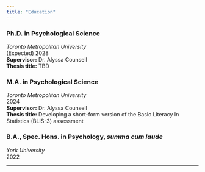 ```yaml
---
title: "Education"
---
```


### Ph.D. **in Psychological Science**

*Toronto Metropolitan University*\
(Expected) 2028\
**Supervisor:** Dr. Alyssa Counsell\
**Thesis title:** TBD

### M.A. in Psychological Science

*Toronto Metropolitan University*\
2024\
**Supervisor:** Dr. Alyssa Counsell\
**Thesis title:** Developing a short-form version of the Basic Literacy In Statistics (BLIS-3) assessment

### B.A., Spec. Hons. in Psychology, *summa cum laude*

*York University*\
2022

------------------------------------------------------------------------
